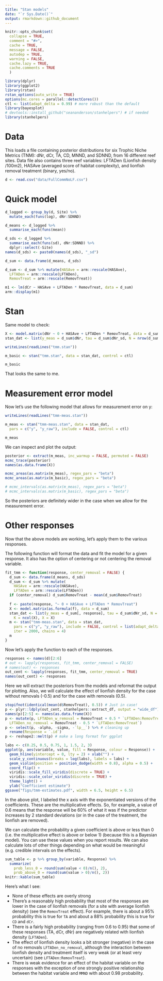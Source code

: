 ```yaml
---
title: "Stan models"
date: "`r Sys.Date()`"
output: rmarkdown::github_document
---
```


```r
knitr::opts_chunk$set(
  collapse = TRUE,
  comment = "#>",
  cache = TRUE,
  message = FALSE,
  autodep = TRUE,
  warning = FALSE,
  cache.lazy = TRUE,
  cache.comments = TRUE
  )
```

```r
library(dplyr)
library(ggplot2)
library(rstan)
rstan_options(auto_write = TRUE)
options(mc.cores = parallel::detectCores())
ctl <- list(adapt_delta = 0.99) # more robust than the default 
library(bayesplot)
# devtools::install_github("seananderson/stanhelpers") # if needed
library(stanhelpers)
```

# Data

This loads a file containing posterior distributions for six Trophic Niche
Metrics (TNM): dNr, dCr, TA, CD, MNND, and SDNND, from 16 different reef sites.
Data file also contains three reef variables: LFTADen (Lionfish density /100m2),
HASAve (averaged score of habitat complexity), and lionfish removal treatment
(binary, yes/no).

```r
d <- read.csv("data/FullCommNoLF.csv")
```

# Quick model

```r
d_logged <- group_by(d, Site) %>%
  mutate_each(funs(log), dNr:SDNND)

d_means <- d_logged %>%
  summarise_each(funs(mean))

d_sds <- d_logged %>%
  summarise_each(funs(sd), dNr:SDNND) %>%
  dplyr::select(-Site)
names(d_sds) <- paste0(names(d_sds), "_sd")

d_sum <- data.frame(d_means, d_sds)

d_sum <- d_sum %>% mutate(HASAve = arm::rescale(HASAve), 
  LFTADen = arm::rescale(LFTADen),
  RemovTreat = arm::rescale(RemovTreat))

m1 <- lm(dCr ~ HASAve + LFTADen * RemovTreat, data = d_sum)
arm::display(m1)
```

# Stan

Same model to check:

```r
X <- model.matrix(dNr ~ 0 + HASAve + LFTADen * RemovTreat, data = d_sum)
stan_dat <- list(y_meas = d_sum$dNr, tau = d_sum$dNr_sd, N = nrow(d_sum), K = ncol(X), X = X)
```

```r
writeLines(readLines("tmm.stan"))
```

```r
m_basic <- stan("tmm.stan", data = stan_dat, control = ctl)
```

```r
m_basic
```

That looks the same to me. 

# Measurement error model

Now let's use the following model that allows for measurement error on y:

```r
writeLines(readLines("tmm-meas.stan"))
```

```r
m_meas <- stan("tmm-meas.stan", data = stan_dat, 
  pars = c("y", "y_raw"), include = FALSE, control = ctl)
```

```r
m_meas
```

We can inspect and plot the output:

```r
posterior <- extract(m_meas, inc_warmup = FALSE, permuted = FALSE)
mcmc_trace(posterior)
names(as.data.frame(X))

mcmc_areas(as.matrix(m_meas), regex_pars = "beta")
mcmc_areas(as.matrix(m_basic), regex_pars = "beta")

# mcmc_intervals(as.matrix(m_meas), regex_pars = "beta")
# mcmc_intervals(as.matrix(m_basic), regex_pars = "beta")
```

So the posteriors are definitely wider in the case when we allow for the measurement error. 

# Other responses

Now that the above models are working, let's apply them to the various responses. 

The following function will format the data and fit the model for a given response. It also has the option of centering or not centering the removal variable. 

```r
fit_tmm <- function(response, center_removal = FALSE) {
  d_sum <- data.frame(d_means, d_sds)
  d_sum <- d_sum %>% mutate(
    HASAve = arm::rescale(HASAve), 
    LFTADen = arm::rescale(LFTADen))
  if (center_removal) d_sum$RemovTreat - mean(d_sum$RemovTreat)
  
  f <- paste(response, "~ 0 + HASAve + LFTADen * RemovTreat")
  X <- model.matrix(as.formula(f), data = d_sum)
  stan_dat <- list(y_meas = d_sum[, response], tau = d_sum$dNr_sd, N = nrow(d_sum), 
    K = ncol(X), X = X)
  m <- stan("tmm-meas.stan", data = stan_dat,
    pars = c("y", "y_raw"), include = FALSE, control = list(adapt_delta = 0.99), 
    iter = 2000, chains = 4)
  m
}
```

Now let's apply the function to each of the responses. 

```r
responses <- names(d)[2:6]
# out <- lapply(responses, fit_tmm, center_removal = FALSE)
# names(out) <- responses
out_cent <- lapply(responses, fit_tmm, center_removal = TRUE)
names(out_cent) <- responses
```

Here we will extract the posteriors from the models and reformat the output for plotting. Also, we will calculate the effect of lionfish density for the case without removals (-0.5) and for the case with removals (0.5). 

```r
stopifnot(identical(mean(d$RemovTreat), 0.5)) # Just in case! 
p <- plyr::ldply(out_cent, stanhelpers::extract_df, output = "wide_df")
names(p)[2:5] <- names(as.data.frame(X))
p <- mutate(p, LFTADen_w_removal = RemovTreat + 0.5 * `LFTADen:RemovTreat`,
  LFTADen_no_removal = RemovTreat - 0.5 * `LFTADen:RemovTreat`)
p <- select(p, -alpha, -sigma, -`lp__`) %>% # cleaning up 
  rename(Response = `.id`)
p <- reshape2::melt(p) # make a long format for ggplot
```

```r
labs <- c(0.25, 0.5, 0.75, 1, 1.5, 2, 3)
ggplot(p, aes(variable, value, fill = Response, colour = Response)) + 
  geom_hline(yintercept = 0, lty = 2) + xlab("") +
  scale_y_continuous(breaks = log(labs), labels = labs) +
  geom_violin(position = position_dodge(width = 0.8), alpha = 0.5) +
  coord_flip() +
  viridis::scale_fill_viridis(discrete = TRUE) +
  viridis::scale_color_viridis(discrete = TRUE) +
  theme_light() +
  ylab("Coefficient estimate")
ggsave("figs/tmm-estimates.pdf", width = 6.5, height = 6.5)
```

In the above plot, I labeled the x axis with the exponentiated versions of the coefficients. These are the multiplicative effects. So, for example, a value of 0.6 means that the response will be 60% of what it was if the predictor increases by 2 standard deviations (or in the case of the treatment, the lionfish are removed).

We can calculate the probability a given coefficient is above or less than 0 (i.e. the multiplicative effect is above or below 1) (because this is a Bayesian model). You can use these values when you report results. We can also calculate lots of other things depending on what would be meaningful (e.g. credible intervals on the effects).

```r
sum_table <- p %>% group_by(variable, Response) %>% 
  summarize(
    prob_less_0 = round(sum(value < 0)/n(), 2),
    prob_above_0 = round(sum(value > 0)/n(), 2))
knitr::kable(sum_table)
```

Here's what I see:

- None of these effects are overly strong 
- There's a reasonably high probability that most of the responses are lower in the case of lionfish removals (for a site with average lionfish density) (see the `RemovTreat` effect). For example, there is about a 95% probability this is true for `TA` and about a 88% probability this is true for `CD` and `dCr`.
- There is a fairly high probability (ranging from 0.6 to 0.95) that some of these responses (TA, dCr, dNr) are negatively related with lionfish density (`LFTADen`).
- The effect of lionfish density looks a bit stronger (negative) in the case of no removals `LFTADen_no_removal`, although the interaction between lionfish density and treatment itself is very weak (or at least very uncertain) (see `LFTADen:RemovTreat`).
- There is weak evidence for an effect of the habitat variable on the responses with the exception of one strongly positive relationship between the habitat variable and `MMND` with about 0.98 probability.
